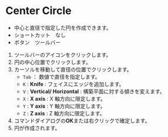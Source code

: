 # Center Circle

- 中心と直径で指定した円を作成できます。
- ショートカット　なし
- ボタン　ツールバー

1. ツールバーのアイコンをクリックします。
2. 円の中心位置でクリックします。
3. カーソルを移動して直径の位置でクリックします。
   - `Tab` ： 数値で直径を指定します。
   - `K` : **Knife** : フェイスにエッジを追加します。
   - `V` : **Vertical/ Horizontal** : 構築平面に対する傾きを変えます。
   - `X` : **X axis** : X 軸方向に限定します。
   - `Y` : **Y axis** : Y 軸方向に限定します。
   - `Z` : **Z axis** : Z 軸方向に限定します。
4. コマンドダイアログの**OK**または右クリックで確定します。
5. 円が作成されます。
